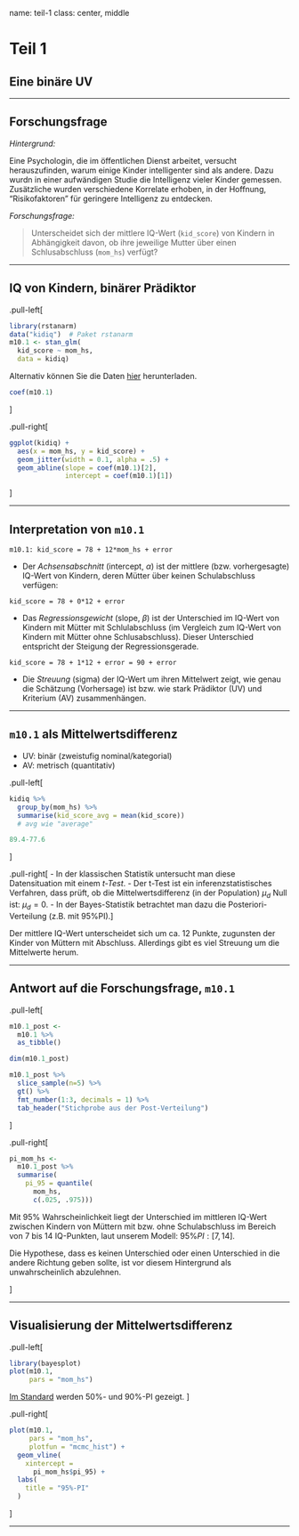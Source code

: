 

name: teil-1
class: center, middle


# Teil 1 

## Eine binäre UV

---

## Forschungsfrage

*Hintergrund:*

Eine Psychologin, die im öffentlichen Dienst arbeitet, versucht herauszufinden, warum einige Kinder intelligenter sind als andere. Dazu wurdn in einer aufwändigen Studie die Intelligenz vieler Kinder gemessen. Zusätzliche wurden verschiedene Korrelate erhoben, in der Hoffnung, "Risikofaktoren" für geringere Intelligenz zu entdecken.




*Forschungsfrage:* 


>    Unterscheidet sich der mittlere IQ-Wert (`kid_score`) von Kindern in Abhängigkeit davon, ob ihre jeweilige Mutter über einen Schlusabschluss (`mom_hs`) verfügt?


---

## IQ von Kindern, binärer Prädiktor

.pull-left[
```r
library(rstanarm)
data("kidiq")  # Paket rstanarm
m10.1 <- stan_glm(
  kid_score ~ mom_hs, 
  data = kidiq)
```

Alternativ können Sie die Daten [hier](https://raw.githubusercontent.com/avehtari/ROS-Examples/master/KidIQ/data/child_iq.csv) herunterladen.

```r
coef(m10.1)
```

]



.pull-right[

```r
ggplot(kidiq) +
  aes(x = mom_hs, y = kid_score) +
  geom_jitter(width = 0.1, alpha = .5) +
  geom_abline(slope = coef(m10.1)[2],
              intercept = coef(m10.1)[1]) 
```

]

---

## Interpretation von `m10.1`

`m10.1: kid_score = 78 + 12*mom_hs + error`

- Der *Achsensabschnitt* (intercept, $\alpha$) ist der mittlere (bzw. vorhergesagte) IQ-Wert von Kindern, deren Mütter über keinen Schulabschluss verfügen:

`kid_score = 78 + 0*12 + error`

- Das *Regressionsgewicht* (slope, $\beta$) ist der Unterschied im IQ-Wert von Kindern mit Mütter mit Schlulabschluss (im Vergleich zum IQ-Wert von Kindern mit Mütter ohne Schlusabschluss). Dieser Unterschied entspricht der Steigung der Regressionsgerade.

`kid_score = 78 + 1*12 + error = 90 + error`

- Die *Streuung* (sigma) der IQ-Wert um ihren Mittelwert zeigt, wie genau die Schätzung (Vorhersage) ist bzw. wie stark Prädiktor (UV) und Kriterium (AV) zusammenhängen.

---

## `m10.1` als Mittelwertsdifferenz 


- UV: binär (zweistufig nominal/kategorial)
- AV: metrisch (quantitativ)

.pull-left[
```r
kidiq %>% 
  group_by(mom_hs) %>% 
  summarise(kid_score_avg = mean(kid_score))
  # avg wie "average"

89.4-77.6
```

]


.pull-right[
- In der klassischen Statistik untersucht man diese Datensituation mit einem *t-Test*.
- Der t-Test ist ein inferenzstatistisches Verfahren, dass prüft, ob die Mittelwertsdifferenz (in der Population) $\mu_d$ Null ist: $\mu_d = 0$.
- In der Bayes-Statistik betrachtet man dazu die Posteriori-Verteilung (z.B. mit 95%PI).
]

Der mittlere IQ-Wert unterscheidet sich um ca. 12 Punkte, zugunsten der Kinder von Müttern mit Abschluss. Allerdings gibt es viel Streuung um die Mittelwerte herum.

---

## Antwort auf die Forschungsfrage, `m10.1`


.pull-left[
```r
m10.1_post <-
  m10.1 %>% 
  as_tibble() 

dim(m10.1_post)
```


```r
m10.1_post %>% 
  slice_sample(n=5) %>% 
  gt() %>% 
  fmt_number(1:3, decimals = 1) %>% 
  tab_header("Stichprobe aus der Post-Verteilung")
```


]


.pull-right[

```r
pi_mom_hs <-
  m10.1_post %>% 
  summarise(
    pi_95 = quantile(
      mom_hs, 
      c(.025, .975)))
```




Mit 95% Wahrscheinlichkeit liegt der Unterschied im mittleren IQ-Wert zwischen Kindern von Müttern mit bzw. ohne Schulabschluss im Bereich von 7 bis 14 IQ-Punkten, laut unserem Modell: $95\%PI: [7,14]$.

Die Hypothese, dass es keinen  Unterschied oder einen Unterschied in die andere Richtung geben sollte, ist vor diesem Hintergrund als unwahrscheinlich abzulehnen.

]


---

## Visualisierung der Mittelwertsdifferenz


.pull-left[



```r
library(bayesplot)
plot(m10.1, 
     pars = "mom_hs")
```

[Im Standard](https://mc-stan.org/bayesplot/reference/MCMC-intervals.html) werden 50%- und 90%-PI gezeigt.
]


.pull-right[

```r
plot(m10.1, 
     pars = "mom_hs",
     plotfun = "mcmc_hist") +
  geom_vline(
    xintercept = 
      pi_mom_hs$pi_95) +
  labs(
    title = "95%-PI"
  )
```

]


---
